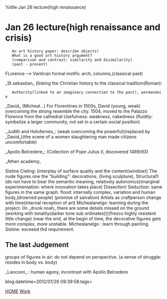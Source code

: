 %title Jan 26 lecture(high renaissance)


=Jan 26 lecture(high renaissance and crisis)=

    An art history paper: describe objects! 
    What is a good art history argument?
    (comparison and contrast: similarity and disimilarity)
    (past - present)

FLorence --> Vantican
formal motifs: arch, columns,(classical past)

_St.sebastian_ (linking the Christian history to the classical tradition(Roman):
    Authority(linked to an imaginary connection to the past), permanance

_David_ (Micheal...) For Florentines in 1500s, David (young, weak) overcoming the strong resemble the city.
1504, moved to the Palazzo Florence from the cathedral
Usefulness: weakness, nakedness (fluidity: symbolize a larger community, not set in
a certain social position)

_Judith and Holofernes_: (weak overcoming the powerful)(replaced by _David_)(the
scene of a women slaughtering man made citizens uncomfortable)

_Apollo Belcedere_: (Collection of Pope Julius II, discovered 1489/93)

_Athen academy_ 

Sistine Cieling: (interplay of surface quality and the content(window))
The nude figures one the "building": decorations, (living sculpture), Structural!)(do not have
to bear the semantic meaning, relatively autonomus)(marginal experimentation: where innovation takes place)
Dissection!
Seduction: same figures in the same graph.
flood: internally complex, variation and human body,(drowned people)
(promise of salvation)
Artists as craftperson change with time(internal reception of art)
Michealanelgo: learning during the project.
(In _drunk noah_ there are some details missed on the ground (working with tonality(darker tone sub
ordinates)))(fresco highly resistent little change)
(near the end, at the begin of time, the decorative figures gets more complex, more unstable.
Michealanelgo : learn through painting. Sistine: exceeed thd requirement.

==The last Judgement==
groups of figures in air: do not depend on perspective.
(a sense of struggle: resides in body vs. body)

_Laocoon_ : human agony, incontrast with Apollo Belcedere 

blog:datetime=2012/01/26 09:39:58:tags=

[[index|HOME]]   [[Work]]

